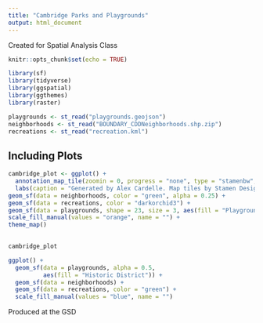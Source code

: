 ```yaml
---
title: "Cambridge Parks and Playgrounds"
output: html_document
---
```

Created for Spatial Analysis Class
```r
knitr::opts_chunk$set(echo = TRUE)
```

```r
library(sf)
library(tidyverse)
library(ggspatial)
library(ggthemes)
library(raster)
```

```r

playgrounds <- st_read("playgrounds.geojson")
neighborhoods <- st_read("BOUNDARY_CDDNeighborhoods.shp.zip")
recreations <- st_read("recreation.kml")

```

## Including Plots

```r

cambridge_plot <- ggplot() +
  annotation_map_tile(zoomin = 0, progress = "none", type = "stamenbw", alpha = 0.25) +
  labs(caption = "Generated by Alex Cardelle. Map tiles by Stamen Design. Data by OpenStreetMap") +
geom_sf(data = neighborhoods, color = "green", alpha = 0.25) +
geom_sf(data = recreations, color = "darkorchid3") +
geom_sf(data = playgrounds, shape = 23, size = 3, aes(fill = "Playgrounds")) +
scale_fill_manual(values = "orange", name = "") +
theme_map()

  
cambridge_plot
```
```r

ggplot() +
  geom_sf(data = playgrounds, alpha = 0.5,
          aes(fill = "Historic District")) +
  geom_sf(data = neighborhoods) +
  geom_sf(data = recreations, color = "green") +
  scale_fill_manual(values = "blue", name = "") 

```

Produced at the GSD 
